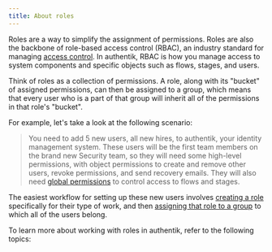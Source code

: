 ```yaml
---
title: About roles
---
```



Roles are a way to simplify the assignment of permissions. Roles are also the backbone of role-based access control (RBAC), an industry standard for managing [access control](../access-control). In authentik, RBAC is how you manage access to system components and specific objects such as flows, stages, and users.

Think of roles as a collection of permissions. A role, along with its "bucket" of assigned permissions, can then be assigned to a group, which means that every user who is a part of that group will inherit all of the permissions in that role's "bucket".

For example, let's take a look at the following scenario:

> You need to add 5 new users, all new hires, to authentik, your identity management system. These users will be the first team members on the brand new Security team, so they will need some high-level permissions, with object permissions to create and remove other users, revoke permissions, and send recovery emails. They will also need [global permissions](../access-control/permissions#fundamentals-of-authentik-permissions) to control access to flows and stages.

The easiest workflow for setting up these new users involves [creating a role](./manage_roles.md#create-a-role) specifically for their type of work, and then [assigning that role to a group](./manage_roles.md#assign-a-role-to-a-group) to which all of the users belong.

To learn more about working with roles in authentik, refer to the following topics:

<DocCardList items={useCurrentSidebarCategory().items} />
